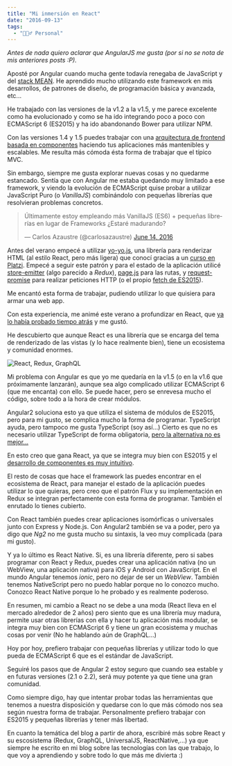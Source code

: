 ```yaml
---
title: "Mi inmersión en React"
date: "2016-09-13"
tags:
  - "🙋🏻‍♂️ Personal"
---
```


_Antes de nada quiero aclarar que AngularJS me gusta (por si no se nota de mis anteriores posts :P)._

Aposté por Angular cuando mucha gente todavía renegaba de JavaScript y del [stack MEAN](/desarrollo-full-stack-javascript-tambien-conocido-como-mean/). He aprendido mucho utilizando este framework en mis desarrollos, de patrones de diseño, de programación básica y avanzada, etc...

He trabajado con las versiones de la v1.2 a la v1.5, y me parece excelente como ha evolucionado y como se ha ido integrando poco a poco con ECMAScript 6 (ES2015) y ha ido abandonando Bower para utilizar NPM.

Con las versiones 1.4 y 1.5 puedes trabajar con una [arquitectura de frontend basada en componentes](/desarrollo-por-componentes-con-angular-1-5-con-es6-es2015/) haciendo tus aplicaciones más mantenibles y escalables. Me resulta más cómoda ésta forma de trabajar que el típico MVC.

Sin embargo, siempre me gusta explorar nuevas cosas y no quedarme estancado. Sentía que con Angular me estaba quedando muy limitado a ese framework, y viendo la evolución de ECMAScript quise probar a utilizar JavaScript Puro (o _VanillaJS_) combinándolo con pequeñas librerías que resolvieran problemas concretos.

<blockquote class="twitter-tweet" data-lang="en">
  <p lang="es" dir="ltr">
    Últimamente estoy empleando más VanillaJS (ES6) + pequeñas librerías en
    lugar de Frameworks ¿Estaré madurando?
  </p>
  &mdash; Carlos Azaustre (@carlosazaustre) <a href="https://twitter.com/carlosazaustre/status/742671743605694465">June 14, 2016</a>
</blockquote>
<script async src="//platform.twitter.com/widgets.js" charset="utf-8"></script>

Antes del verano empecé a utilizar [yo-yo.js](https://github.com/maxogden/yo-yo), una librería para renderizar HTML (al estilo React, pero más ligera) que conocí gracias a un [curso en Platzi](https://platzi.com/cursos/javascript/). Empecé a seguir este patrón y para el estado de la aplicación utilicé [store-emitter](https://github.com/sethvincent/store-emitter) (algo parecido a _Redux_), [page.js](https://visionmedia.github.io/page.js/) para las rutas, y [request-promise](https://www.npmjs.com/package/request-promise) para realizar peticiones HTTP (o el propio [fetch de ES2015](/ejemplo-de-aplicacion-con-react-js-en-ecmascript-6/)).

Me encantó esta forma de trabajar, pudiendo utilizar lo que quisiera para armar una web app.

Con esta experiencia, me animé este verano a profundizar en React, que [ya lo había probado tiempo atrás](/empezando-con-react-js-y-ecmascript-6/) y me gustó.

He descubierto que aunque React es una librería que se encarga del tema de renderizado de las vistas (y lo hace realmente bien), tiene un ecosistema y comunidad enormes.

![React, Redux, GraphQL](/images/mi-inmersion-en-react/react-redux-graphql-1.png)

Mi problema con Angular es que yo me quedaría en la v1.5 (o en la v1.6 que próximamente lanzarán), aunque sea algo complicado utilizar ECMAScript 6 (que me encanta) con ello. Se puede hacer, pero se enrevesa mucho el código, sobre todo a la hora de crear módulos.

Angular2 soluciona esto ya que utiliza el sistema de módulos de ES2015, pero para mi gusto, se complica mucho la forma de programar. TypeScript ayuda, pero tampoco me gusta TypeScript (soy así...) Cierto es que no es necesario utilizar TypeScript de forma obligatoria, [pero la alternativa no es mejor...](/angular-2-primeros-pasos/)

En esto creo que gana React, ya que se integra muy bien con ES2015 y el [desarrollo de componentes es muy intuitivo](/ejemplo-de-aplicacion-con-react-js-en-ecmascript-6/).

El resto de cosas que hace el framework las puedes encontrar en el ecosistema de React, para manejar el estado de la aplicación puedes utilizar lo que quieras, pero creo que el patrón Flux y su implementación en Redux se integran perfectamente con esta forma de programar. También el enrutado lo tienes cubierto.

Con React también puedes crear aplicaciones isomórficas o universales junto con Express y Node.js. Con Angular2 también se va a poder, pero ya digo que _Ng2_ no me gusta mucho su sintaxis, la veo muy complicada (para mi gusto).

Y ya lo último es React Native. Si, es una librería diferente, pero si sabes programar con React y Redux, puedes crear una aplicación nativa (no un WebView, una aplicación nativa) para iOS y Android con JavaScript. En el mundo Angular tenemos _ionic_, pero no dejar de ser un _WebView_. También tenemos NativeScript pero no puedo hablar porque no lo conozco mucho. Conozco React Native porque lo he probado y es realmente poderoso.

En resumen, mi cambio a React no se debe a una moda (React lleva en el mercado alrededor de 2 años) pero siento que es una librería muy madura, permite usar otras librerías con ella y hacer tu aplicación más modular, se integra muy bien con ECMAScript 6 y tiene un gran ecosistema y muchas cosas por venir (No he hablando aún de GraphQL...)

Hoy por hoy, prefiero trabajar con pequeñas librerías y utilizar todo lo que pueda de ECMAScript 6 que es el estándar de JavaScript.

Seguiré los pasos que de Angular 2 estoy seguro que cuando sea estable y en futuras versiones (2.1 o 2.2), será muy potente ya que tiene una gran comunidad.

Como siempre digo, hay que intentar probar todas las herramientas que tenemos a nuestra disposición y quedarse con lo que más cómodo nos sea según nuestra forma de trabajar. Personalmente prefiero trabajar con ES2015 y pequeñas librerías y tener más libertad.

En cuanto la temática del blog a partir de ahora, escribiré más sobre React y su escosistema (Redux, GraphQL, UniversalJS, ReactNative,...) ya que siempre he escrito en mi blog sobre las tecnologías con las que trabajo, lo que voy a aprendiendo y sobre todo lo que más me divierta :)

